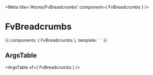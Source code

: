 
<Meta title='Atoms/FvBreadcrumbs' component={ FvBreadcrumbs } />

# FvBreadcrumbs

<Canvas>
<Story name='Common' height='150px'>{{
  components: { FvBreadcrumbs },
  template: `<FvBreadcrumbs
    account="Toto"
    space="sell"
  >
  </FvBreadcrumbs>`
}}</Story>
</Canvas>

## ArgsTable

<ArgsTable of={ FvBreadcrumbs } />
